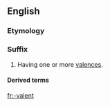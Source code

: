{{also|valent}}
==English==

===Etymology===
{{back-formation|lang=en|valence}}

===Suffix===
{{en-suffix}}

# Having one or more [[valences]].

====Derived terms====
{{suffixsee|en}}

[[fr:-valent]]